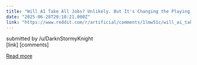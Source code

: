 ```yaml
---
title: "Will AI Take All Jobs? Unlikely. But It's Changing the Playing Field"
date: "2025-06-28T20:10:21.000Z"
link: "https://www.reddit.com/r/artificial/comments/1lmw51c/will_ai_take_all_jobs_unlikely_but_its_changing/"
---
```


submitted by    /u/DarknStormyKnight  
 [link]   [comments]

[Read more](https://www.reddit.com/r/artificial/comments/1lmw51c/will_ai_take_all_jobs_unlikely_but_its_changing/)
